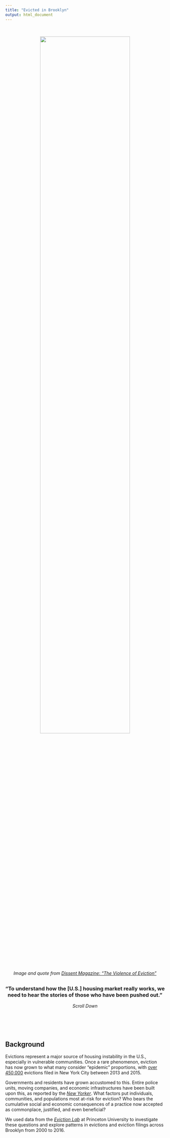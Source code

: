 ```yaml
---
title: "Evicted in Brooklyn"
output: html_document
---
```


<style type="text/css">

h1.title {
  text-align: center;
}

</style>

&nbsp;
&nbsp;

<center>

<img src="images/baltimore_eviction_bw.jpg" style="width:75%" class="center">

*Image and quote from [_Dissent Magazine_: "The Violence of Eviction"](https://www.dissentmagazine.org/article/the-violence-of-eviction-housing-market-foreclosure-gentrification-finance-capital)*
<div style="margin-bottom:30px;">
</div>
### "To understand how the [U.S.] housing market really works, we need to hear the stories of those who have been pushed out."

*Scroll Down*
</center>

<div style="margin-bottom:100px;">
</div>

## Background

Evictions represent a major source of housing instability in the U.S., especially in vulnerable communities. Once a rare phenomenon, eviction has now grown to what many consider "epidemic" proportions, with [over 450,000](https://ny.curbed.com/2017/9/25/16361572/rent-stabilization-map-crown-heights-bushwick) evictions filed in New York City between 2013 and 2015.  

Governments and residents have grown accustomed to this. Entire police units, moving companies, and economic infrastructures have been built upon this, as reported by the [*New Yorker*](https://www.newyorker.com/magazine/2016/02/08/forced-out). What factors put individuals, communities, and populations most at-risk for eviction? Who bears the cumulative social and economic consequences of a practice now accepted as commonplace, justified, and even beneficial?

We used data from the [*Eviction Lab*](https://evictionlab.org) at Princeton University to investigate these questions and explore patterns in evictions and eviction filings across Brooklyn from 2000 to 2016. 

